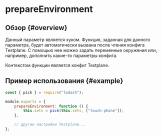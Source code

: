 # prepareEnvironment

## Обзор {#overview}

Данный параметр является хуком. Функция, заданная для данного параметра, будет автоматически вызвана после чтения конфига Testplane. С помощью нее можно задать переменные окружения или, например, дополнить какие-то параметры конфига.

Контекстом функции является конфиг Testplane.

## Пример использования {#example}

```javascript
const { pick } = require("lodash");

module.exports = {
    prepareEnvironment: function () {
        this.sets = pick(this.sets, ["touch-phone"]);
    },

    // другие настройки Testplane...
};
```

